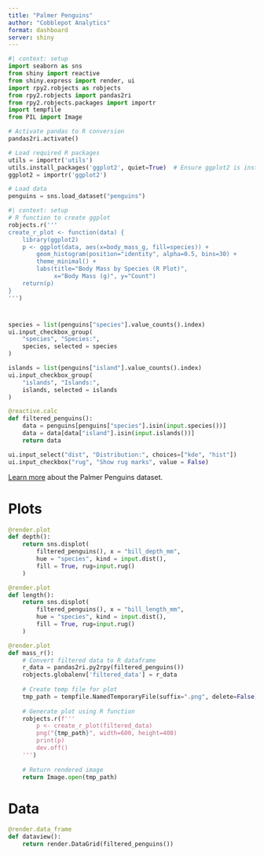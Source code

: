 ```yaml
---
title: "Palmer Penguins"
author: "Cobblepot Analytics"
format: dashboard
server: shiny
---
```


```python
#| context: setup
import seaborn as sns
from shiny import reactive
from shiny.express import render, ui
import rpy2.robjects as robjects
from rpy2.robjects import pandas2ri
from rpy2.robjects.packages import importr
import tempfile
from PIL import Image

# Activate pandas to R conversion
pandas2ri.activate()

# Load required R packages
utils = importr('utils')
utils.install_packages('ggplot2', quiet=True)  # Ensure ggplot2 is installed
ggplot2 = importr('ggplot2')

# Load data
penguins = sns.load_dataset("penguins")
```

```python
#| context: setup
# R function to create ggplot
robjects.r('''
create_r_plot <- function(data) {
    library(ggplot2)
    p <- ggplot(data, aes(x=body_mass_g, fill=species)) +
        geom_histogram(position="identity", alpha=0.5, bins=30) +
        theme_minimal() +
        labs(title="Body Mass by Species (R Plot)", 
             x="Body Mass (g)", y="Count")
    return(p)
}
''')
```

# {.sidebar}

```python
species = list(penguins["species"].value_counts().index)
ui.input_checkbox_group(
    "species", "Species:",
    species, selected = species
)

islands = list(penguins["island"].value_counts().index)
ui.input_checkbox_group(
    "islands", "Islands:",
    islands, selected = islands
)

@reactive.calc
def filtered_penguins():
    data = penguins[penguins["species"].isin(input.species())]
    data = data[data["island"].isin(input.islands())]
    return data
```

```python
ui.input_select("dist", "Distribution:", choices=["kde", "hist"])
ui.input_checkbox("rug", "Show rug marks", value = False)
```

[Learn more](https://pypi.org/project/palmerpenguins/) about the
Palmer Penguins dataset.

# Plots

```python
@render.plot
def depth():
    return sns.displot(
        filtered_penguins(), x = "bill_depth_mm",
        hue = "species", kind = input.dist(),
        fill = True, rug=input.rug()
    )
```

```python
@render.plot
def length():
    return sns.displot(
        filtered_penguins(), x = "bill_length_mm",
        hue = "species", kind = input.dist(),
        fill = True, rug=input.rug()
    )
```

```python
@render.plot
def mass_r():
    # Convert filtered data to R dataframe
    r_data = pandas2ri.py2rpy(filtered_penguins())
    robjects.globalenv['filtered_data'] = r_data
    
    # Create temp file for plot
    tmp_path = tempfile.NamedTemporaryFile(suffix=".png", delete=False).name
    
    # Generate plot using R function
    robjects.r(f'''
        p <- create_r_plot(filtered_data)
        png("{tmp_path}", width=600, height=400)
        print(p)
        dev.off()
    ''')
    
    # Return rendered image
    return Image.open(tmp_path)
```

# Data

```python
@render.data_frame
def dataview():
    return render.DataGrid(filtered_penguins())
```